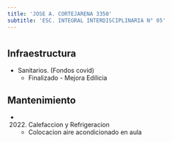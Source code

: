 ```yaml
---
title: 'JOSE A. CORTEJARENA 3350'
subtitle: 'ESC. INTEGRAL INTERDISCIPLINARIA N° 05'
---
```


#
## Infraestructura

* Sanitarios. (Fondos covid) 
    + Finalizado - Mejora Edilicia 


## Mantenimiento

*  (2022) Calefaccion y Refrigeracion 
    + Colocacion aire acondicionado en aula







